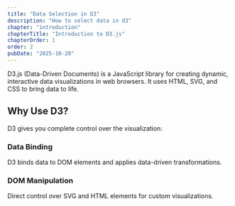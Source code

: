 ```yaml
---
title: "Data Selection in D3"
description: "How to select data in d3"
chapter: "introduction"
chapterTitle: "Introduction to D3.js"
chapterOrder: 1
order: 2
pubDate: "2025-10-20"
---
```


D3.js (Data-Driven Documents) is a JavaScript library for creating dynamic,
interactive data visualizations in web browsers.
It uses HTML, SVG, and CSS
to bring data to life.

## Why Use D3?

D3 gives you complete control over the visualization:

### Data Binding

D3 binds data to DOM elements and applies data-driven transformations.

### DOM Manipulation

Direct control over SVG and HTML elements for custom visualizations.
